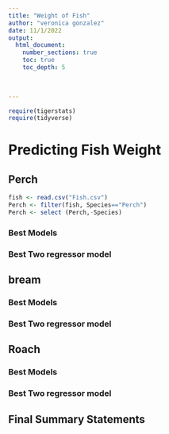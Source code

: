 ```yaml
---
title: "Weight of Fish"
author: "veronica gonzalez"
date: 11/1/2022  
output: 
  html_document:
    number_sections: true
    toc: true
    toc_depth: 5

 
    
---
```



```r
require(tigerstats)
require(tidyverse)
```

# Predicting Fish Weight


## Perch

```r
fish <- read.csv("Fish.csv")
Perch <- filter(fish, Species=="Perch")
Perch <- select (Perch,-Species)
```



### Best Models




### Best Two regressor model


## bream

### Best Models

### Best Two regressor model

## Roach

### Best Models

### Best Two regressor model

## Final Summary Statements